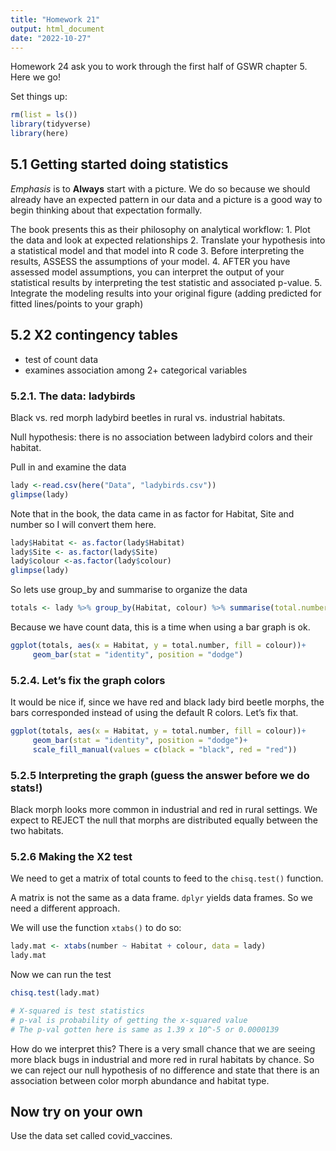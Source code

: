 ```yaml
---
title: "Homework 21"
output: html_document
date: "2022-10-27"
---
```


Homework 24 ask you to work through the first half of GSWR chapter 5. Here we go!

Set things up:

```r
rm(list = ls())
library(tidyverse)
library(here)
```

## 5.1 Getting started doing statistics

*Emphasis* is to **Always** start with a picture. We do so because we should already have an expected pattern in our data and a picture is a good way to begin thinking about that expectation formally.

The book presents this as their philosophy on analytical workflow: 1. Plot the data and look at expected relationships 2. Translate your hypothesis into a statistical model and that model into R code 3. Before interpreting the results, ASSESS the assumptions of your model. 4. AFTER you have assessed model assumptions, you can interpret the output of your statistical results by interpreting the test statistic and associated p-value. 5. Integrate the modeling results into your original figure (adding predicted for fitted lines/points to your graph)

## 5.2 X2 contingency tables

-   test of count data
-   examines association among 2+ categorical variables

### 5.2.1. The data: ladybirds

Black vs. red morph ladybird beetles in rural vs. industrial habitats.

Null hypothesis: there is no association between ladybird colors and their habitat.

Pull in and examine the data

```r
lady <-read.csv(here("Data", "ladybirds.csv"))
glimpse(lady)
```

Note that in the book, the data came in as factor for Habitat, Site and number so I will convert them here.

```r
lady$Habitat <- as.factor(lady$Habitat)
lady$Site <- as.factor(lady$Site)
lady$colour <-as.factor(lady$colour)
glimpse(lady)
```

So lets use group_by and summarise to organize the data

```r
totals <- lady %>% group_by(Habitat, colour) %>% summarise(total.number = sum(number)) #Gives same structure as the matrix we drew on the board, just as a dataframe.
```

Because we have count data, this is a time when using a bar graph is ok.

```r
ggplot(totals, aes(x = Habitat, y = total.number, fill = colour))+
     geom_bar(stat = "identity", position = "dodge")
```

### 5.2.4. Let's fix the graph colors

It would be nice if, since we have red and black lady bird beetle morphs, the bars corresponded instead of using the default R colors. Let's fix that.

```r
ggplot(totals, aes(x = Habitat, y = total.number, fill = colour))+
     geom_bar(stat = "identity", position = "dodge")+
     scale_fill_manual(values = c(black = "black", red = "red"))
```

### 5.2.5 Interpreting the graph (guess the answer before we do stats!)

Black morph looks more common in industrial and red in rural settings. We expect to REJECT the null that morphs are distributed equally between the two habitats.

### 5.2.6 Making the X2 test

We need to get a matrix of total counts to feed to the `chisq.test()` function.

A matrix is not the same as a data frame. `dplyr` yields data frames. So we need a different approach.

We will use the function `xtabs()` to do so:

```r
lady.mat <- xtabs(number ~ Habitat + colour, data = lady)
lady.mat
```

Now we can run the test

```r
chisq.test(lady.mat)

# X-squared is test statistics
# p-val is probability of getting the x-squared value
# The p-val gotten here is same as 1.39 x 10^-5 or 0.0000139
```

How do we interpret this? There is a very small chance that we are seeing more black bugs in industrial and more red in rural habitats by chance. So we can reject our null hypothesis of no difference and state that there is an association between color morph abundance and habitat type.

## Now try on your own

Use the data set called covid_vaccines.
